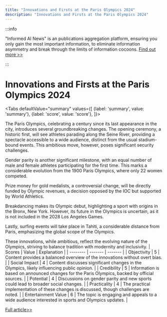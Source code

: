 ```yaml
---
title: "Innovations and Firsts at the Paris Olympics 2024"
description: "Innovations and Firsts at the Paris Olympics 2024"
---
```



:::info

"Informed AI News" is an publications aggregation platform, ensuring you only gain the most important information, to eliminate information asymmetry and break through the limits of information cocoons.  [Find out more >>](/docs/guides)

:::

# Innovations and Firsts at the Paris Olympics 2024


<Tabs
	defaultValue="summary"
	values={[
	{label: 'summary', value: 'summary'},
	{label: 'score', value: 'score'},
]}>
<TabItem value="summary">

The Paris Olympics, celebrating a century since its last appearance in the city, introduces several groundbreaking changes. The opening ceremony, a historic first, will see athletes parading along the Seine River, providing a spectacle accessible to a wide audience, distinct from the usual stadium-bound events. This ambitious move, however, poses significant security challenges.

Gender parity is another significant milestone, with an equal number of male and female athletes participating for the first time. This marks a considerable evolution from the 1900 Paris Olympics, where only 22 women competed.

Prize money for gold medalists, a controversial change, will be directly funded by Olympic revenues, a decision opposed by the IOC but supported by World Athletics.

Breakdancing makes its Olympic debut, highlighting a sport with origins in the Bronx, New York. However, its future in the Olympics is uncertain, as it is not included in the 2028 Los Angeles Games.

Lastly, surfing events will take place in Tahiti, a considerable distance from Paris, emphasizing the global scope of the Olympics.

These innovations, while ambitious, reflect the evolving nature of the Olympics, striving to balance tradition with modernity and inclusivity.
</TabItem>
<TabItem value="score">
	| Scores     | Value   | Explanation |
	| -------- | ------- | ------- |
	| Objectivity  | 5    | Content provides a balanced overview of the innovations without overt bias.    |
	| Social Impact | 4     | Content discusses significant changes in the Olympics, likely influencing public opinion.    |
	| Credibility    | 5    | Information is based on announced changes for the Paris Olympics, backed by official sources.    |
	| Potential    | 4    | Discussions on gender parity and new sports could lead to broader social changes.    |
	| Practicality    | 4    | The practical implementation of these changes is discussed, though challenges are noted.    |
	| Entertainment Value    | 6    | The topic is engaging and appeals to a wide audience interested in sports and Olympics updates.    |
</TabItem>
</Tabs>

[Full article>>](https://apnews.com/article/olympics-2024-paris-innovations-opening-ceremony-cad9eda58cc0c4c86e4a7a61519062c7)
